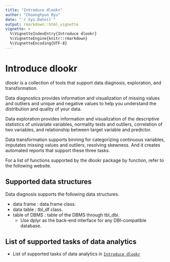 ```yaml
---
title: "Introduce dlookr"
author: "Choonghyun Ryu"
date: "`r Sys.Date()`"
output: rmarkdown::html_vignette
vignette: >
  %\VignetteIndexEntry{Introduce dlookr}
  %\VignetteEngine{knitr::rmarkdown}
  %\VignetteEncoding{UTF-8}
---
```


# Introduce dlookr

dlookr is a collection of tools that support data diagnosis, exploration, and transformation. 

Data diagnostics provides information and visualization of missing values and outliers and unique and negative values to help you understand the distribution and quality of your data. 

Data exploration provides information and visualization of the descriptive statistics of univariate variables, normality tests and outliers, correlation of two variables, and relationship between target variable and predictor. 

Data transformation supports binning for categorizing continuous variables, imputates missing values and outliers, resolving skewness. 
And it creates automated reports that support these three tasks.
    
For a list of functions supported by the dlookr package by function, refer to the following website.

## Supported data structures
Data diagnosis supports the following data structures.

- data frame : data.frame class.
- data table : tbl_df class.
- table of DBMS : table of the DBMS through tbl_dbi.
    - Use dplyr as the back-end interface for any DBI-compatible database.

## List of supported tasks of data analytics

- List of supported tasks of data analytics in [`Introduce dlookr`](https://choonghyunryu.github.io/dlookr_vignette/index.html)
